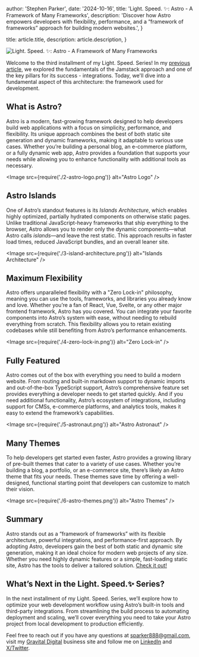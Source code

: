 
  author: 'Stephen Parker',
  date: '2024-10-16',
  title: 'Light. Speed. ✨: Astro - A Framework of Many Frameworks',
  description: 'Discover how Astro empowers developers with flexibility, performance, and a “framework of frameworks” approach for building modern websites.',
}

  title: article.title,
  description: article.description,
}


<Image
  src={storyBanner}
  alt="Light. Speed. ✨: Astro - A Framework of Many Frameworks"
/>

Welcome to the third installment of my Light. Speed. Series! In my [previous article](https://sparker888.com/articles/light-speed-2), we explored the fundamentals of the Jamstack approach and one of the key pillars for its success - integrations. Today, we'll dive into a fundamental aspect of this architecture: the framework used for development.

## What is Astro?

Astro is a modern, fast-growing framework designed to help developers build web applications with a focus on simplicity, performance, and flexibility. Its unique approach combines the best of both static site generation and dynamic frameworks, making it adaptable to various use cases. Whether you’re building a personal blog, an e-commerce platform, or a fully dynamic web app, Astro provides a foundation that supports your needs while allowing you to enhance functionality with additional tools as necessary.

<Image src={require('./2-astro-logo.png')} alt="Astro Logo" />

## Astro Islands

One of Astro’s standout features is its *Islands Architecture*, which enables highly optimized, partially hydrated components on otherwise static pages. Unlike traditional JavaScript-heavy frameworks that ship everything to the browser, Astro allows you to render only the dynamic components—what Astro calls *islands*—and leave the rest static. This approach results in faster load times, reduced JavaScript bundles, and an overall leaner site.

<Image src={require('./3-island-architecture.png')} alt="Islands Architecture" />

## Maximum Flexibility

Astro offers unparalleled flexibility with a "Zero Lock-in" philosophy, meaning you can use the tools, frameworks, and libraries you already know and love. Whether you’re a fan of React, Vue, Svelte, or any other major frontend framework, Astro has you covered. You can integrate your favorite components into Astro’s system with ease, without needing to rebuild everything from scratch. This flexibility allows you to retain existing codebases while still benefiting from Astro’s performance enhancements.

<Image src={require('./4-zero-lock-in.png')} alt="Zero Lock-in" />

## Fully Featured

Astro comes out of the box with everything you need to build a modern website. From routing and built-in markdown support to dynamic imports and out-of-the-box TypeScript support, Astro’s comprehensive feature set provides everything a developer needs to get started quickly. And if you need additional functionality, Astro’s ecosystem of integrations, including support for CMSs, e-commerce platforms, and analytics tools, makes it easy to extend the framework’s capabilities.

<Image src={require('./5-astronaut.png')} alt="Astro Astronaut" />

## Many Themes

To help developers get started even faster, Astro provides a growing library of pre-built themes that cater to a variety of use cases. Whether you’re building a blog, a portfolio, or an e-commerce site, there’s likely an Astro theme that fits your needs. These themes save time by offering a well-designed, functional starting point that developers can customize to match their vision. 

<Image src={require('./6-astro-themes.png')} alt="Astro Themes" />

## Summary

Astro stands out as a “framework of frameworks” with its flexible architecture, powerful integrations, and performance-first approach. By adopting Astro, developers gain the best of both static and dynamic site generation, making it an ideal choice for modern web projects of any size. Whether you need highly dynamic features or a simple, fast-loading static site, Astro has the tools to deliver a tailored solution. [Check it out!](https://astro.build/)

## What’s Next in the Light. Speed.✨ Series?

In the next installment of my Light. Speed. Series, we’ll explore how to optimize your web development workflow using Astro’s built-in tools and third-party integrations. From streamlining the build process to automating deployment and scaling, we’ll cover everything you need to take your Astro project from local development to production efficiently.

Feel free to reach out if you have any questions at [sparker888@gmail.com](mailto:sparker888@gmail.com), visit my [Gravital Digital](https://gravitaldigital.com/) business site and follow me on [LinkedIn](https://www.linkedin.com/in/sparker888) and [X/Twitter](https://x.com/sparker888).